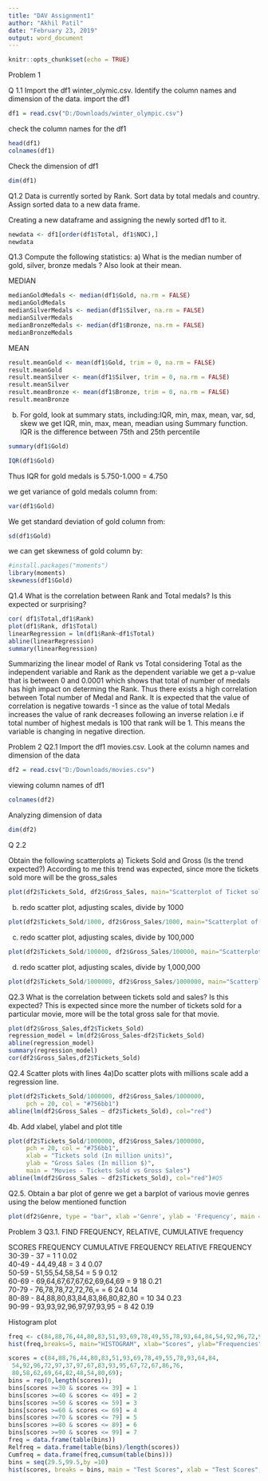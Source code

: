 ```yaml
---
title: "DAV Assignment1"
author: "Akhil Patil"
date: "February 23, 2019"
output: word_document
---
```


```r
knitr::opts_chunk$set(echo = TRUE)
```


Problem 1

Q 1.1 Import the df1 winter_olymic.csv. Identify the column names and dimension of the data.
import the df1
```r
df1 = read.csv("D:/Downloads/winter_olympic.csv")
```

check the column names for the df1

```r
head(df1)
colnames(df1)

```

Check the dimension of df1

```r

dim(df1)

```

Q1.2 Data is currently sorted by Rank. Sort data by total medals and country. Assign sorted data to a new data frame.

Creating a new dataframe and assigning the newly sorted df1 to it.

```r

newdata <- df1[order(df1$Total, df1$NOC),]
newdata

```

Q1.3 Compute the following statistics:
a) What is the median number of gold, silver, bronze medals ? Also look at their mean.

MEDIAN


```r

medianGoldMedals <- median(df1$Gold, na.rm = FALSE)
medianGoldMedals
medianSilverMedals <- median(df1$Silver, na.rm = FALSE)
medianSilverMedals
medianBronzeMedals <- median(df1$Bronze, na.rm = FALSE)
medianBronzeMedals

```

MEAN


```r

result.meanGold <- mean(df1$Gold, trim = 0, na.rm = FALSE)
result.meanGold
result.meanSilver <- mean(df1$Silver, trim = 0, na.rm = FALSE)
result.meanSilver
result.meanBronze <- mean(df1$Bronze, trim = 0, na.rm = FALSE)
result.meanBronze

```

b) For gold, look at summary stats, including:IQR, min, max, mean, var, sd, skew
we get IQR, min, max, mean, meadian using Summary function.
IQR is the difference between 75th and 25th percentile

```r

summary(df1$Gold)
```


```r
IQR(df1$Gold)
```

Thus IQR for gold medals is 5.750-1.000 = 4.750

we get variance of gold medals column from:

```r
var(df1$Gold)
```
We get standard deviation of gold column from:


```r
sd(df1$Gold)
```
we can get skewness of gold column by:


```r
#install.packages("moments")
library(moments)
skewness(df1$Gold)
```


Q1.4
What is the correlation between Rank and Total medals? Is this expected or surprising?


```r
cor( df1$Total,df1$Rank)
plot(df1$Rank, df1$Total)
linearRegression = lm(df1$Rank~df1$Total)
abline(linearRegression)
summary(linearRegression)

```

Summarizing the linear model of Rank vs Total considering Total as the independent variable and Rank as the dependent variable 
we get a p-value that is between 0 and 0.0001 which shows that total of number of medals has high impact on determing the Rank.
Thus there exists a high correlation between Total number of Medal and Rank.
It is expected that the value of correlation is negative towards -1 since as the value of total Medals increases the value of rank decreases following an inverse relation i.e if total number of highest medals is 100 that rank will be 1. This means the variable is changing in negative direction.

Problem 2
Q2.1
Import the df1 movies.csv. Look at the column names and dimension of the data

```r

df2 = read.csv("D:/Downloads/movies.csv")

```

viewing column names of df1
```r
colnames(df2)

```


Analyzing dimension of data

```r
dim(df2)
```

Q 2.2

Obtain the following scatterplots
a) Tickets Sold and Gross (Is the trend expected?)
According to me this trend was expected, since more the tickets sold more will be the gross_sales
```r

plot(df2$Tickets_Sold, df2$Gross_Sales, main="Scatterplot of Ticket sold vs Gross", xlab= "Tickets Sold",ylab = "Gross", pch=20, col="red")

```

b) redo scatter plot, adjusting scales, divide by 1000
```r
plot(df2$Tickets_Sold/1000, df2$Gross_Sales/1000, main="Scatterplot of Ticket sold vs Gross", xlab= "Tickets Sold",ylab = "Gross", pch=20, col="red")

```


c) redo scatter plot, adjusting scales, divide by 100,000
```r
plot(df2$Tickets_Sold/100000, df2$Gross_Sales/100000, main="Scatterplot of Ticket sold vs Gross", xlab= "Tickets Sold",ylab = "Gross", pch=20, col="red")

```

d) redo scatter plot, adjusting scales, divide by 1,000,000
```r
plot(df2$Tickets_Sold/1000000, df2$Gross_Sales/1000000, main="Scatterplot of Ticket sold vs Gross", xlab= "Tickets Sold",ylab = "Gross", pch=20, col="red")

```

Q2.3
What is the correlation between tickets sold and sales? Is this expected?
This is expected since more the number of tickets sold for a particular movie, more will be the total gross sale for that movie.

```r
plot(df2$Gross_Sales,df2$Tickets_Sold)
regression_model = lm(df2$Gross_Sales~df2$Tickets_Sold)
abline(regression_model)
summary(regression_model)
cor(df2$Gross_Sales,df2$Tickets_Sold)

```


Q2.4
Scatter plots with lines
4a)Do scatter plots with millions scale add a regression line.

```r
plot(df2$Tickets_Sold/1000000, df2$Gross_Sales/1000000, 
     pch = 20, col = "#756bb1")
abline(lm(df2$Gross_Sales ~ df2$Tickets_Sold), col="red")

```


4b. Add xlabel, ylabel and plot title

```r
plot(df2$Tickets_Sold/1000000, df2$Gross_Sales/1000000, 
     pch = 20, col = "#756bb1",
     xlab = "Tickets sold (In million units)", 
     ylab = "Gross Sales (In million $)", 
     main = "Movies - Tickets Sold vs Gross Sales")
abline(lm(df2$Gross_Sales ~ df2$Tickets_Sold), col="red")#Q5

```


Q2.5. Obtain a bar plot of genre
we get a barplot of various movie genres using the below mentioned function

```r
plot(df2$Genre, type = "bar", xlab ='Genre', ylab = 'Frequency', main = "Barplot of Movie Genre")

```

Problem 3
Q3.1. FIND FREQUENCY, RELATIVE, CUMULATIVE frequency<br>

SCORES	  FREQUENCY                             CUMULATIVE FREQUENCY        RELATIVE FREQUENCY<br>
30-39	- 37                            =    1         1                           0.02<br>
40-49  - 44,49,48                      =    3         4                           0.07<br>
50-59	- 51,55,54,58,54                =    5         9                           0.12<br>
60-69	- 69,64,67,67,67,62,69,64,69    =    9         18                          0.21<br>
70-79	- 76,78,78,72,72,76,=           =    6         24                          0.14<br>
80-89	- 84,88,80,83,84,83,86,80,82,80 =   10         34                          0.23<br>
90-99	- 93,93,92,96,97,97,93,95       =    8         42                          0.19<br>


Histogram plot

```r

freq <- c(84,88,76,44,80,83,51,93,69,78,49,55,78,93,64,84,54,92,96,72,97,37,97,67,83,93,95,67,72,67,86,76,80,58,62,69,64,82,48,54,80,69)
hist(freq,breaks=5, main="HISTOGRAM", xlab="Scores", ylab="Frequencies", col = "purple")

```

```r
scores = c(84,88,76,44,80,83,51,93,69,78,49,55,78,93,64,84,
 54,92,96,72,97,37,97,67,83,93,95,67,72,67,86,76,
 80,58,62,69,64,82,48,54,80,69);
bins = rep(0,length(scores));
bins[scores >=30 & scores <= 39] = 1
bins[scores >=40 & scores <= 49] = 2
bins[scores >=50 & scores <= 59] = 3
bins[scores >=60 & scores <= 69] = 4
bins[scores >=70 & scores <= 79] = 5
bins[scores >=80 & scores <= 89] = 6
bins[scores >=90 & scores <= 99] = 7
freq = data.frame(table(bins))
Relfreq = data.frame(table(bins)/length(scores))
Cumfreq = data.frame(freq,cumsum(table(bins)))
bins = seq(29.5,99.5,by =10)
hist(scores, breaks = bins, main = "Test Scores", xlab = "Test Scores", col = "red")
```




